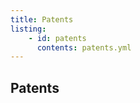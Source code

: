 ```yaml
---
title: Patents
listing:
    - id: patents
      contents: patents.yml
---
```


## Patents

:::{#patents}
:::
